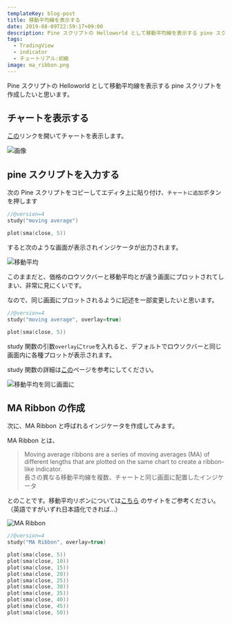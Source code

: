 ```yaml
---
templateKey: blog-post
title: 移動平均線を表示する
date: 2019-08-09T22:59:17+09:00
description: Pine スクリプトの Helloworld として移動平均線を表示する pine スクリプトを作成したいと思います。
tags:
  - TradingView
  - indicator
  - チュートリアル:初級
image: ma_ribbon.png
---
```


Pine スクリプトの Helloworld として移動平均線を表示する pine スクリプトを作成したいと思います。

## チャートを表示する

[この](https://jp.tradingview.com/chart/)リンクを開いてチャートを表示します。

![画像](./initial.png "チャート画像")

## pine スクリプトを入力する

次の Pine スクリプトをコピーしてエディタ上に貼り付け、`チャートに追加`ボタンを押します

```cpp
//@version=4
study("moving average")

plot(sma(close, 5))
```

すると次のような画面が表示されインジケータが出力されます。

![](./indicator1.png "移動平均")

このままだと、価格のロウソクバーと移動平均とが違う画面にプロットされてしまい、非常に見にくいです。

なので、同じ画面にプロットされるように記述を一部変更したいと思います。

```cpp
//@version=4
study("moving average", overlay=true)

plot(sma(close, 5))
```

study 関数の引数`overlay`に`true`を入れると、デフォルトでロウソクバーと同じ画面内に各種プロットが表示されます。

study 関数の詳細は[この](../references/study)ページを参考にしてください。

![](./indicator2.png "移動平均を同じ画面に")

## MA Ribbon の作成

次に、MA Ribbon と呼ばれるインジケータを作成してみます。

MA Ribbon とは、

> Moving average ribbons are a series of moving averages (MA) of different lengths that are plotted on the same chart to create a ribbon-like indicator.  
> 長さの異なる移動平均線を複数、チャートと同じ画面に配置したインジケータ

とのことです。移動平均リボンについては[こちら](https://www.investopedia.com/terms/m/movingaverageribbon.asp) のサイトをご参考ください。（英語ですがいずれ日本語化できれば…）

![](./ma_ribbon.png "MA Ribbon")

```cpp
//@version=4
study("MA Ribbon", overlay=true)

plot(sma(close, 5))
plot(sma(close, 10))
plot(sma(close, 15))
plot(sma(close, 20))
plot(sma(close, 25))
plot(sma(close, 30))
plot(sma(close, 35))
plot(sma(close, 40))
plot(sma(close, 45))
plot(sma(close, 50))
```
